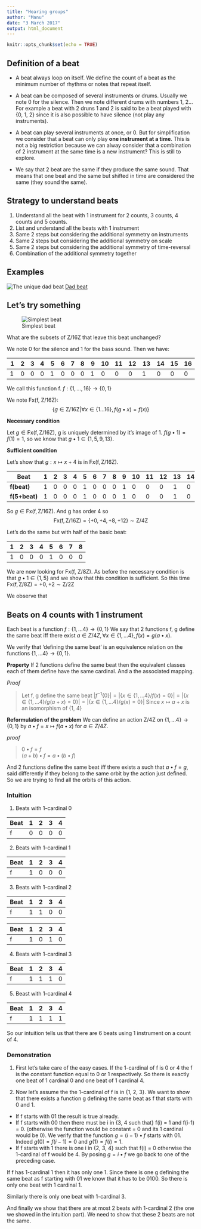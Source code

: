 ```yaml
---
title: "Hearing groups"
author: "Manu"
date: "3 March 2017"
output: html_document
---
```


```r
knitr::opts_chunk$set(echo = TRUE)
```

## Definition of a beat

* A beat always loop on itself. We define the count of a beat as the minimum number of rhythms or notes that repeat itself.

* A beat can be composed of several instruments or drums. Usually we note 0 for the silence. Then we note different drums with numbers 1, 2... For example a beat with 2 druns 1 and 2 is said to be a beat played with {0, 1, 2} since it is also possible to have silence (not play any instruments).

* A beat can play several instruments at once, or 0. But for simplification we consider that a beat can only play **one instrument at a time**. This is not a big restriction because we can alway consider that a combination of 2 instrument at the same time is a new instrument? This is still to explore.

* We say that 2 beat are the same if they produce the same sound. That means that one beat and the same but shifted in time are considered the same (they sound the same).

## Strategy to understand beats

1. Understand all the beat with 1 instrument for 2 counts, 3 counts, 4 counts and 5 counts.
2. List and understand all the beats with 1 instrument
3. Same 2 steps but considering the additional symmetry on instruments
4. Same 2 steps but considering the additional symmetry on scale
5. Same 2 steps but considering the additional symmetry of time-reversal
6. Combination of the additional symmetry together

## Examples

![The unique dad beat](dad_beat.png)
[Dad beat](https://splice.com/sounds/beatmaker/e54120e49581)


## Let's try something

![Simplest beat](just_beat_16.png)

What are the subsets of Z/16Z that leave this beat unchanged?

We note 0 for the silence and 1 for the bass sound. Then we have:

| **1** | 2 | 3 | 4 | **5** | 6 | 7 | 8 | **9** | 10 | 11 | 12 | **13** | 14 | 15 | 16 |
|-------|---|---|---|-------|---|---|---|-------|----|----|----|--------|----|----|----|
| 1     | 0 | 0 | 0 | 1     | 0 | 0 | 0 | 1     | 0  | 0  | 0  | 1      | 0  | 0  | 0  |

We call this function f. $f: \{1, \dots, 16\} \rightarrow \{0, 1\}$

We note Fx(f, Z/16Z):
$$\left\{g \in \mathrm{Z/16Z} | \forall x \in \{1 \dots 16\}, f(g \bullet x) = f(x)\right\}$$

**Necessary condition**

Let $g \in \mathrm{Fx(f, Z/16Z)}$, g is uniquely determined by it's image of 1. $f(g \bullet 1) = f(1) = 1$, so we know that $g \bullet 1 \in \{1, 5, 9, 13\}$.

**Sufficient condition**

Let's show that $g: x \mapsto x+4$ is in $\mathrm{Fx(f, Z/16Z)}$.

| Beat          | **1** | 2 | 3 | 4 | **5** | 6 | 7 | 8 | **9** | 10 | 11 | 12 | **13** | 14 | 15 | 16 |
|---------------|-------|---|---|---|-------|---|---|---|-------|----|----|----|--------|----|----|----|
| **f(beat)**   | 1     | 0 | 0 | 0 | 1     | 0 | 0 | 0 | 1     | 0  | 0  | 0  | 1      | 0  | 0  | 0  |
| **f(5+beat)** | 1     | 0 | 0 | 0 | 1     | 0 | 0 | 0 | 1     | 0  | 0  | 0  | 1      | 0  | 0  | 0  |

So $g \in \mathrm{Fx(f, Z/16Z)}$. And g has order 4 so
$$\mathrm{Fx(f, Z/16Z)} = \{+0, +4, +8, +12\} \sim \mathrm{Z/4Z}$$

Let's do the same but with half of the basic beat:

| **1** | 2 | 3 | 4 | **5** | 6 | 7 | 8 |
|-------|---|---|---|-------|---|---|---|
| 1     | 0 | 0 | 0 | 1     | 0 | 0 | 0 | 

We are now looking for Fx(f, Z/8Z). As before the necessary condition is that $g \bullet 1 \in \{1, 5\}$ and we show that this condition is sufficient. So this time $\mathrm{Fx(f, Z/8Z)} = {+0, +2} \sim \mathrm{Z/2Z}$

We observe that

## Beats on 4 counts with 1 instrument

Each beat is a function $f: \{1, \dots 4\} \rightarrow \{0, 1\}$
We say that 2 functions f, g define the same beat iff there exist $a \in Z/4Z, \forall x \in \{1, \dots 4\}, f(x) = g(a \bullet x)$.

We verify that 'defining the same beat' is an equivalence relation on the functions $\{1, \dots 4\} \rightarrow \{0, 1\}$.

**Property**
If 2 functions define the same beat then the equivalent classes each of them define have the same cardinal. And a the associated mapping.

*Proof*

> Let f, g define the same beat
> $|f^{-1}\{0\}| = |\{x \in \{1, \dots 4\}/ f(x) = 0\}| = |\{x \in \{1, \dots 4\}/ g(a + x) = 0\}| = |\{x \in \{1, \dots 4\}/ g(x) = 0\}|$
> Since $x \mapsto a + x$ is an isomorphism of \{1, \dots 4\}

**Reformulation of the problem**
We can define an action Z/4Z on $\{1, \dots 4\} \rightarrow \{0, 1\}$ by $a \bullet f = x \mapsto f(a \bullet x)$ for $a \in Z/4Z$.

*proof*

> $0 \bullet f = f$  
> $(a+b) \bullet f = a \bullet (b \bullet f)$

And 2 functions define the same beat iff there exists a such that  $a \bullet f = g$, said differently if they belong to the same orbit by the action just defined. So we are trying to find all the orbits of this action.

### Intuition

1. Beats with 1-cardinal 0

| Beat | 1 | 2 | 3 | 4 |
|------|---|---|---|---|
| f    | 0 | 0 | 0 | 0 |

2. Beats with 1-cardinal 1

| Beat | 1 | 2 | 3 | 4 |
|------|---|---|---|---|
| f    | 1 | 0 | 0 | 0 |

3. Beats with 1-cardinal 2

| Beat | 1 | 2 | 3 | 4 |
|------|---|---|---|---|
| f    | 1 | 1 | 0 | 0 |

| Beat | 1 | 2 | 3 | 4 |
|------|---|---|---|---|
| f    | 1 | 0 | 1 | 0 |

4. Beats with 1-cardinal 3

| Beat | 1 | 2 | 3 | 4 |
|------|---|---|---|---|
| f    | 1 | 1 | 1 | 0 |

5. Beast with 1-cardinal 4

| Beat | 1 | 2 | 3 | 4 |
|------|---|---|---|---|
| f    | 1 | 1 | 1 | 1 |

So our intuition tells us that there are 6 beats using 1 instrument on a count of 4.

### Demonstration

1. First let's take care of the easy cases. If the 1-cardinal of f is 0 or 4 the f is the constant function equal to 0 or 1 respectively. So there is exactly one beat of 1 cardinal 0 and one beat of 1 cardinal 4.

2. Now let's assume the the 1-cardinal of f is in {1, 2, 3}. We want to show that there exists a function g defining the same beat as f that starts with 0 and 1.
* If f starts with 01 the result is true already.
* If f starts with 00 then there must be i in {3, 4 such that} f(i) = 1 and f(i-1) = 0. (otherwise the function would be constant = 0 and its 1 cardinal would be 0). We verify that the function 
$g = (i-1) \bullet f$ starts with 01. Indeed $g(0) = f(i - 1) = 0$ and
$g(1) = f(i) = 1$.
* If f starts with 1 there is one i in {2, 3, 4} such that f(i) = 0 otherwise the 1-cardinal of f would be 4. By posing $g = i \bullet f$ we go back to one of the preceding case.

If f has 1-cardinal 1 then it has only one 1. Since there is one g defining the same beat as f starting with 01 we know that it has to be 0100. So there is only one beat with 1 cardinal 1.

Similarly there is only one beat with 1-cardinal 3.

And finally we show that there are at most 2 beats with 1-cardinal 2 (the one we showed in the intuition part). We need to show that these 2 beats are not the same.


